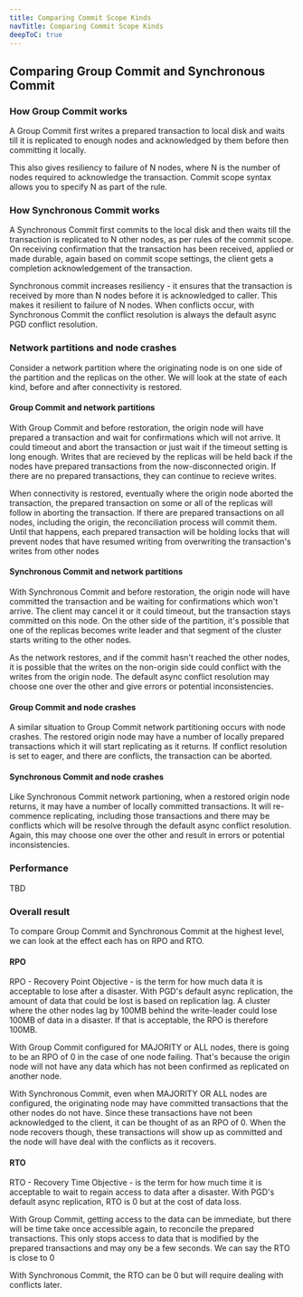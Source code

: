 ```yaml
---
title: Comparing Commit Scope Kinds
navTitle: Comparing Commit Scope Kinds
deepToC: true
---
```


## Comparing Group Commit and Synchronous Commit

### How Group Commit works

A Group Commit first writes a prepared transaction to local disk and waits till it is replicated to enough nodes and acknowledged by them before then committing it locally.

This also gives resiliency to failure of N nodes, where N is the number of nodes required to acknowledge the transaction. 
Commit scope syntax allows you to specify N as part of the rule.

### How Synchronous Commit works

A Synchronous Commit first commits to the local disk and then waits till the transaction is replicated to N other nodes, as per rules of the commit scope. 
On receiving confirmation that the transaction has been received, applied or made durable, again based on commit scope settings, the client gets a completion acknowledgement of the transaction.

Synchronous commit increases resiliency - it ensures that the transaction is received by more than N nodes before it is acknowledged to caller. 
This makes it resilient to failure of N nodes.
When conflicts occur, with Synchronous Commit the conflict resolution is always the default async PGD conflict resolution.

### Network partitions and node crashes

Consider a network partition where the originating node is on one side of the partition and the replicas on the other.
We will look at the state of each kind, before and after connectivity is restored.

#### Group Commit and network partitions

With Group Commit and before restoration, the origin node will have prepared a transaction and wait for confirmations which will not arrive.
It could timeout and abort the transaction or just wait if the timeout setting is long enough.
Writes that are recieved by the replicas will be held back if the nodes have prepared transactions from the now-disconnected origin. If there are no prepared transactions, they can continue to recieve writes.

When connectivity is restored, eventually where the origin node aborted the transaction, the prepared transaction on some or all of the replicas will follow in aborting the transaction.
If there are prepared transactions on all nodes, including the origin, the reconciliation process will commit them. Until that happens, each prepared transaction will be holding locks that will prevent nodes that have resumed writing from overwriting the transaction's writes from other nodes 

#### Synchronous Commit and network partitions

With Synchronous Commit and before restoration, the origin node will have committed the transaction and be waiting for confirmations which won't arrive. 
The client may cancel it or it could timeout, but the transaction stays committed on this node. 
On the other side of the partition, it's possible that one of the replicas becomes write leader and that segment of the cluster starts writing to the other nodes.

As the network restores, and if the commit hasn't reached the other nodes, it is possible that the writes on the non-origin side could conflict with the writes from the origin node. The default async conflict resolution may choose one over the other and give errors or potential inconsistencies.

#### Group Commit and node crashes

A similar situation to Group Commit network partitioning occurs with node crashes. The restored origin node may have a number of locally prepared transactions which it will start replicating as it returns. If conflict resolution is set to eager, and there are conflicts, the transaction can be aborted.

#### Synchronous Commit and node crashes

Like Synchronous Commit network partioning, when a restored origin node returns, it may have a number of locally committed transactions. It will re-commence replicating, including those transactions and there may be conflicts which will be resolve through the default async conflict resolution. Again, this may choose one over the other and result in errors or potential inconsistencies.

### Performance

TBD


### Overall result

To compare Group Commit and Synchronous Commit at the highest level, we can look at the effect each has on RPO and RTO.

#### RPO

RPO - Recovery Point Objective - is the term for how much data it is acceptable to lose after a disaster.
With PGD's default async replication, the amount of data that could be lost is based on replication lag. 
A cluster where the other nodes lag by 100MB behind the write-leader could lose 100MB of data in a disaster. 
If that is acceptable, the RPO is therefore 100MB. 

With Group Commit configured for MAJORITY or ALL nodes, there is going to be an RPO of 0 in the case of one node failing. That's because the origin node will not have any data which has not been confirmed as replicated on another node.

With Synchronous Commit, even when MAJORITY OR ALL nodes are configured, the originating node may have committed transactions that the other nodes do not have. Since these transactions have not been acknowledged to the client, it can be thought of as an RPO of 0. When the node recovers though, these transactions will show up as committed and the node will have deal with the conflicts as it recovers.

#### RTO

RTO - Recovery Time Objective - is the term for how much time it is acceptable to wait to regain access to data after a disaster. With PGD's default async replication, RTO is 0 but at the cost of data loss.

With Group Commit, getting access to the data can be immediate, but there will be time take once accessible again, to reconcile the prepared transactions. This only stops access to data that is modified by the prepared transactions and may ony be a few seconds. We can say the RTO is close to 0

With Synchronous Commit, the RTO can be 0 but will require dealing with conflicts later. 

